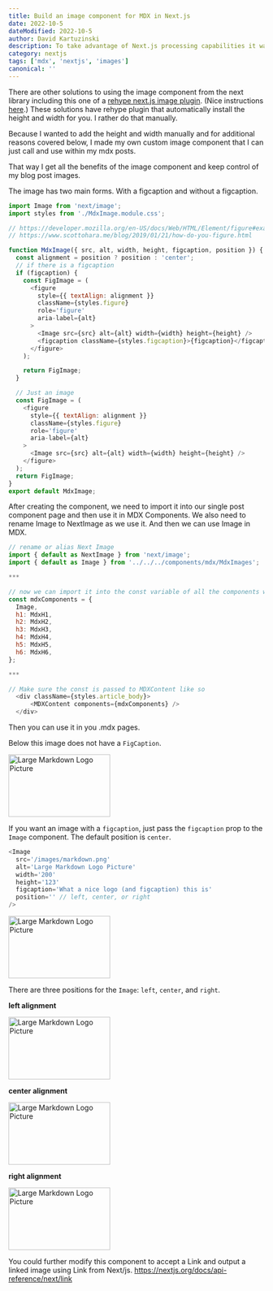 ```yaml
---
title: Build an image component for MDX in Next.js
date: 2022-10-5
dateModified: 2022-10-5
author: David Kartuzinski
description: To take advantage of Next.js processing capabilities it was important for me to create my own custom image component to use in my mdx posts.
category: nextjs
tags: ['mdx', 'nextjs', 'images']
canonical: ''
---
```


There are other solutions to using the image component from the next library including this one of a [rehype next.js image plugin](https://kylepfromer.com/blog/nextjs-image-component-blog/). (Nice instructions [here](https://ironeko.com/posts/how-to-use-next-js-image-with-markdown-or-mdx).) These solutions have rehype plugin that automatically install the height and width for you. I rather do that manually.

Because I wanted to add the height and width manually and for additional reasons covered below, I made my own custom image component that I can just call and use within my mdx posts.

That way I get all the benefits of the image component and keep control of my blog post images.

The image has two main forms. With a figcaption and without a figcaption.

```js
import Image from 'next/image';
import styles from './MdxImage.module.css';

// https://developer.mozilla.org/en-US/docs/Web/HTML/Element/figure#examples
// https://www.scottohara.me/blog/2019/01/21/how-do-you-figure.html

function MdxImage({ src, alt, width, height, figcaption, position }) {
  const alignment = position ? position : 'center';
  // if there is a figcaption
  if (figcaption) {
    const FigImage = (
      <figure
        style={{ textAlign: alignment }}
        className={styles.figure}
        role='figure'
        aria-label={alt}
      >
        <Image src={src} alt={alt} width={width} height={height} />
        <figcaption className={styles.figcaption}>{figcaption}</figcaption>
      </figure>
    );

    return FigImage;
  }

  // Just an image
  const FigImage = (
    <figure
      style={{ textAlign: alignment }}
      className={styles.figure}
      role='figure'
      aria-label={alt}
    >
      <Image src={src} alt={alt} width={width} height={height} />
    </figure>
  );
  return FigImage;
}
export default MdxImage;
```

After creating the component, we need to import it into our single post component page and then use it in MDX Components. We also need to rename Image to NextImage as we use it. And then we can use Image in MDX.

```js
// rename or alias Next Image
import { default as NextImage } from 'next/image';
import { default as Image } from '../../../components/mdx/MdxImages';

***

// now we can import it into the const variable of all the components we'll pass to MDX Component.
const mdxComponents = {
  Image,
  h1: MdxH1,
  h2: MdxH2,
  h3: MdxH3,
  h4: MdxH4,
  h5: MdxH5,
  h6: MdxH6,
};

***

// Make sure the const is passed to MDXContent like so
  <div className={styles.article_body}>
      <MDXContent components={mdxComponents} />
  </div>

```

Then you can use it in you .mdx pages.

Below this image does not have a `FigCaption`.

<Image
  src='/images/markdown.png'
  alt='Large Markdown Logo Picture'
  width='200'
  height='123'
/>

If you want an image with a `figcaption`, just pass the `figcaption` prop to the `Image` component. The default position is `center`.

```js
<Image
  src='/images/markdown.png'
  alt='Large Markdown Logo Picture'
  width='200'
  height='123'
  figcaption='What a nice logo (and figcaption) this is'
  position='' // left, center, or right
/>
```

<Image
  src='/images/markdown.png'
  alt='Large Markdown Logo Picture'
  width='200'
  height='123'
  figcaption='What a nice logo (and figcaption) this is'
  position=''
/>

There are three positions for the `Image`: `left`, `center`, and `right`.

**left alignment**

<Image
  src='/images/markdown.png'
  alt='Large Markdown Logo Picture'
  width='200'
  height='123'
  figcaption='What a nice logo (and figcaption) this is'
  position='left'
/>

**center alignment**

<Image
  src='/images/markdown.png'
  alt='Large Markdown Logo Picture'
  width='200'
  height='123'
  figcaption='What a nice logo (and figcaption) this is'
  position='center'
/>

**right alignment**

<Image
  src='/images/markdown.png'
  alt='Large Markdown Logo Picture'
  width='200'
  height='123'
  figcaption='What a nice logo (and figcaption) this is'
  position='right'
/>

You could further modify this component to accept a Link and output a linked image using Link from Next/js. https://nextjs.org/docs/api-reference/next/link
